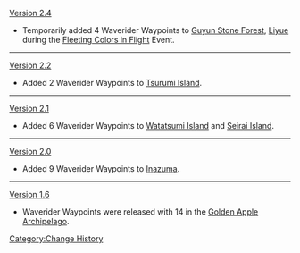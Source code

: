 [[Version 2.4]]
* Temporarily added 4 Waverider Waypoints to [[Guyun Stone Forest]], [[Liyue]] during the [[Fleeting Colors in Flight]] Event.
----
[[Version 2.2]]
* Added 2 Waverider Waypoints to [[Tsurumi Island]].
----
[[Version 2.1]]
* Added 6 Waverider Waypoints to [[Watatsumi Island]] and [[Seirai Island]].
----
[[Version 2.0]]
* Added 9 Waverider Waypoints to [[Inazuma]].
----
[[Version 1.6]]
* Waverider Waypoints were released with 14 in the [[Golden Apple Archipelago]].
<noinclude>[[Category:Change History]]</noinclude>